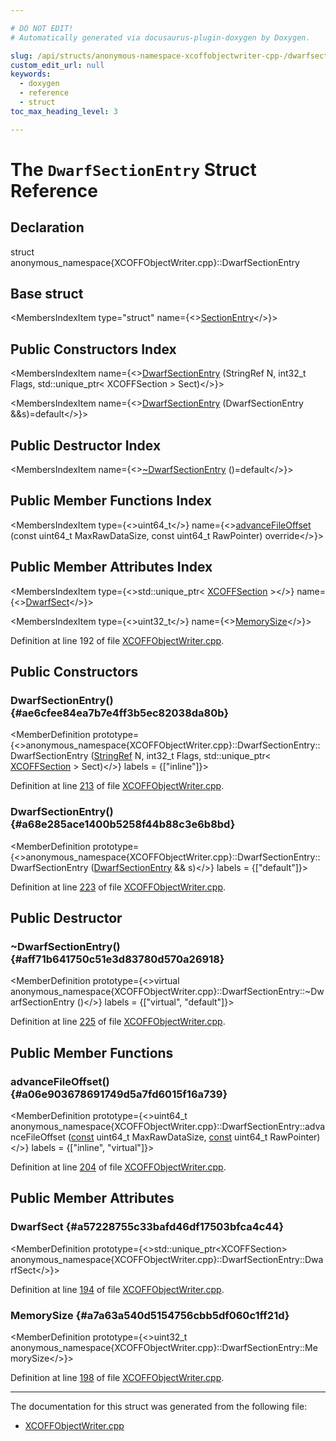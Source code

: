 ```yaml
---

# DO NOT EDIT!
# Automatically generated via docusaurus-plugin-doxygen by Doxygen.

slug: /api/structs/anonymous-namespace-xcoffobjectwriter-cpp-/dwarfsectionentry
custom_edit_url: null
keywords:
  - doxygen
  - reference
  - struct
toc_max_heading_level: 3

---
```





# The `DwarfSectionEntry` Struct Reference

<DoxygenPage pluginConfig={pluginConfig}>



## Declaration

<CodeBlock>struct anonymous_namespace{XCOFFObjectWriter.cpp}::DwarfSectionEntry</CodeBlock>

## Base struct

<MembersIndex>

<MembersIndexItem
  type="struct"
  name={<><a href="/docs/api/structs/anonymous-namespace-xcoffobjectwriter-cpp-/sectionentry">SectionEntry</a></>}>
</MembersIndexItem>

</MembersIndex>

## Public Constructors Index

<MembersIndex>

<MembersIndexItem
  name={<><a href="#ae6cfee84ea7b7e4ff3b5ec82038da80b">DwarfSectionEntry</a> (StringRef N, int32&#95;t Flags, std::unique&#95;ptr&lt; XCOFFSection &gt; Sect)</>}>
</MembersIndexItem>

<MembersIndexItem
  name={<><a href="#a68e285ace1400b5258f44b88c3e6b8bd">DwarfSectionEntry</a> (DwarfSectionEntry &amp;&amp;s)=default</>}>
</MembersIndexItem>

</MembersIndex>

## Public Destructor Index

<MembersIndex>

<MembersIndexItem
  name={<><a href="#aff71b641750c51e3d83780d570a26918">~DwarfSectionEntry</a> ()=default</>}>
</MembersIndexItem>

</MembersIndex>

## Public Member Functions Index

<MembersIndex>

<MembersIndexItem
  type={<>uint64&#95;t</>}
  name={<><a href="#a06e903678691749d5a7fd6015f16a739">advanceFileOffset</a> (const uint64&#95;t MaxRawDataSize, const uint64&#95;t RawPointer) override</>}>
</MembersIndexItem>

</MembersIndex>

## Public Member Attributes Index

<MembersIndex>

<MembersIndexItem
  type={<>std::unique&#95;ptr&lt; <a href="/docs/api/structs/anonymous-namespace-xcoffobjectwriter-cpp-/xcoffsection">XCOFFSection</a> &gt;</>}
  name={<><a href="#a57228755c33bafd46df17503bfca4c44">DwarfSect</a></>}>
</MembersIndexItem>

<MembersIndexItem
  type={<>uint32&#95;t</>}
  name={<><a href="#a7a63a540d5154756cbb5df060c1ff21d">MemorySize</a></>}>
</MembersIndexItem>

</MembersIndex>


Definition at line 192 of file <a href="/docs/api/files/lib/lib/mc/xcoffobjectwriter-cpp">XCOFFObjectWriter.cpp</a>.

<SectionDefinition>

## Public Constructors

### DwarfSectionEntry() {#ae6cfee84ea7b7e4ff3b5ec82038da80b}

<MemberDefinition
  prototype={<>anonymous&#95;namespace&#123;XCOFFObjectWriter.cpp&#125;::DwarfSectionEntry::DwarfSectionEntry (<a href="/docs/api/classes/llvm/stringref">StringRef</a> N, int32&#95;t Flags, std::unique&#95;ptr&lt; <a href="/docs/api/structs/anonymous-namespace-xcoffobjectwriter-cpp-/xcoffsection">XCOFFSection</a> &gt; Sect)</>}
  labels = {["inline"]}>

Definition at line <a href="/docs/api/files/lib/lib/mc/xcoffobjectwriter-cpp/#l00213">213</a> of file <a href="/docs/api/files/lib/lib/mc/xcoffobjectwriter-cpp">XCOFFObjectWriter.cpp</a>.
</MemberDefinition>

### DwarfSectionEntry() {#a68e285ace1400b5258f44b88c3e6b8bd}

<MemberDefinition
  prototype={<>anonymous&#95;namespace&#123;XCOFFObjectWriter.cpp&#125;::DwarfSectionEntry::DwarfSectionEntry (<a href="/docs/api/structs/anonymous-namespace-xcoffobjectwriter-cpp-/dwarfsectionentry">DwarfSectionEntry</a> &amp;&amp; s)</>}
  labels = {["default"]}>

Definition at line <a href="/docs/api/files/lib/lib/mc/xcoffobjectwriter-cpp/#l00223">223</a> of file <a href="/docs/api/files/lib/lib/mc/xcoffobjectwriter-cpp">XCOFFObjectWriter.cpp</a>.
</MemberDefinition>

</SectionDefinition>

<SectionDefinition>

## Public Destructor

### ~DwarfSectionEntry() {#aff71b641750c51e3d83780d570a26918}

<MemberDefinition
  prototype={<>virtual anonymous&#95;namespace&#123;XCOFFObjectWriter.cpp&#125;::DwarfSectionEntry::~DwarfSectionEntry ()</>}
  labels = {["virtual", "default"]}>

Definition at line <a href="/docs/api/files/lib/lib/mc/xcoffobjectwriter-cpp/#l00225">225</a> of file <a href="/docs/api/files/lib/lib/mc/xcoffobjectwriter-cpp">XCOFFObjectWriter.cpp</a>.
</MemberDefinition>

</SectionDefinition>

<SectionDefinition>

## Public Member Functions

### advanceFileOffset() {#a06e903678691749d5a7fd6015f16a739}

<MemberDefinition
  prototype={<>uint64&#95;t anonymous&#95;namespace&#123;XCOFFObjectWriter.cpp&#125;::DwarfSectionEntry::advanceFileOffset (<a href="/docs/api/files/lib/lib/target/lib/target/aarch64/aarch64promoteconstant-cpp/#a90f8350fecae261c25be85d38b451bff">const</a> uint64&#95;t MaxRawDataSize, <a href="/docs/api/files/lib/lib/target/lib/target/aarch64/aarch64promoteconstant-cpp/#a90f8350fecae261c25be85d38b451bff">const</a> uint64&#95;t RawPointer)</>}
  labels = {["inline", "virtual"]}>

Definition at line <a href="/docs/api/files/lib/lib/mc/xcoffobjectwriter-cpp/#l00204">204</a> of file <a href="/docs/api/files/lib/lib/mc/xcoffobjectwriter-cpp">XCOFFObjectWriter.cpp</a>.
</MemberDefinition>

</SectionDefinition>

<SectionDefinition>

## Public Member Attributes

### DwarfSect {#a57228755c33bafd46df17503bfca4c44}

<MemberDefinition
  prototype={<>std::unique&#95;ptr&lt;XCOFFSection&gt; anonymous&#95;namespace&#123;XCOFFObjectWriter.cpp&#125;::DwarfSectionEntry::DwarfSect</>}>

Definition at line <a href="/docs/api/files/lib/lib/mc/xcoffobjectwriter-cpp/#l00194">194</a> of file <a href="/docs/api/files/lib/lib/mc/xcoffobjectwriter-cpp">XCOFFObjectWriter.cpp</a>.
</MemberDefinition>

### MemorySize {#a7a63a540d5154756cbb5df060c1ff21d}

<MemberDefinition
  prototype={<>uint32&#95;t anonymous&#95;namespace&#123;XCOFFObjectWriter.cpp&#125;::DwarfSectionEntry::MemorySize</>}>

Definition at line <a href="/docs/api/files/lib/lib/mc/xcoffobjectwriter-cpp/#l00198">198</a> of file <a href="/docs/api/files/lib/lib/mc/xcoffobjectwriter-cpp">XCOFFObjectWriter.cpp</a>.
</MemberDefinition>

</SectionDefinition>

<hr/>

The documentation for this struct was generated from the following file:

<ul>
<li><a href="/docs/api/files/lib/lib/mc/xcoffobjectwriter-cpp">XCOFFObjectWriter.cpp</a></li>
</ul>

</DoxygenPage>
